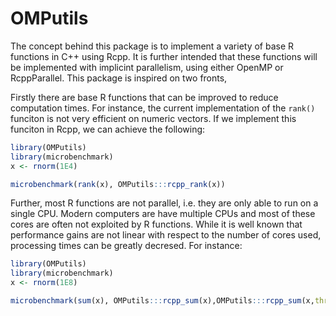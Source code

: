 # OMPutils

The concept behind this package is to implement a variety of base R functions in C++ using Rcpp. It is further intended that these functions will be implemented with implicint parallelism, using either OpenMP or RcppParallel. This package is inspired on two fronts, 

Firstly there are base R functions that can be improved to reduce computation times. For instance, the current implementation of the `rank()` funciton is not very efficient on numeric vectors. If we implement this funciton in Rcpp, we can achieve the following:

```r
library(OMPutils)
library(microbenchmark)
x <- rnorm(1E4)

microbenchmark(rank(x), OMPutils:::rcpp_rank(x))
```

Further, most R functions are not parallel, i.e. they are only able to run on a single CPU. Modern computers are have multiple CPUs and most of these cores are often not exploited by R functions. While it is well known that performance gains are not linear with respect to the number of cores used, processing times can be greatly decresed. For instance:

```r
library(OMPutils)
library(microbenchmark)
x <- rnorm(1E8)

microbenchmark(sum(x), OMPutils:::rcpp_sum(x),OMPutils:::rcpp_sum(x,threads = 4))
```


